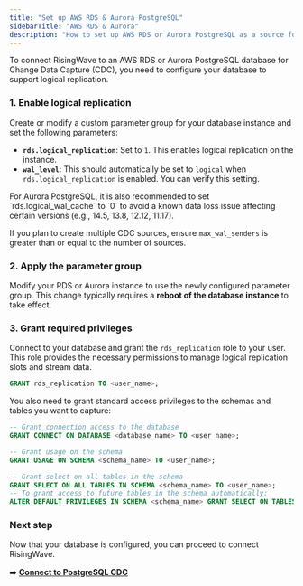 ```yaml
---
title: "Set up AWS RDS & Aurora PostgreSQL"
sidebarTitle: "AWS RDS & Aurora"
description: "How to set up AWS RDS or Aurora PostgreSQL as a source for RisingWave."
---
```


To connect RisingWave to an AWS RDS or Aurora PostgreSQL database for Change Data Capture (CDC), you need to configure your database to support logical replication.

### 1. Enable logical replication

Create or modify a custom parameter group for your database instance and set the following parameters:

*   **`rds.logical_replication`**: Set to `1`. This enables logical replication on the instance.
*   **`wal_level`**: This should automatically be set to `logical` when `rds.logical_replication` is enabled. You can verify this setting.

<Note>
For Aurora PostgreSQL, it is also recommended to set `rds.logical_wal_cache` to `0` to avoid a known data loss issue affecting certain versions (e.g., 14.5, 13.8, 12.12, 11.17).

If you plan to create multiple CDC sources, ensure `max_wal_senders` is greater than or equal to the number of sources.
</Note>

### 2. Apply the parameter group

Modify your RDS or Aurora instance to use the newly configured parameter group. This change typically requires a **reboot of the database instance** to take effect.

### 3. Grant required privileges

Connect to your database and grant the `rds_replication` role to your user. This role provides the necessary permissions to manage logical replication slots and stream data.

```sql
GRANT rds_replication TO <user_name>;
```

You also need to grant standard access privileges to the schemas and tables you want to capture:

```sql
-- Grant connection access to the database
GRANT CONNECT ON DATABASE <database_name> TO <user_name>;

-- Grant usage on the schema
GRANT USAGE ON SCHEMA <schema_name> TO <user_name>;

-- Grant select on all tables in the schema
GRANT SELECT ON ALL TABLES IN SCHEMA <schema_name> TO <user_name>;
-- To grant access to future tables in the schema automatically:
ALTER DEFAULT PRIVILEGES IN SCHEMA <schema_name> GRANT SELECT ON TABLES TO <user_name>;
```

### Next step

Now that your database is configured, you can proceed to connect RisingWave.

➡️ **[Connect to PostgreSQL CDC](/ingestion/sources/postgresql/pg-cdc)** 